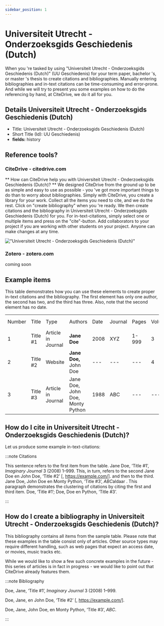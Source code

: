 ```yaml
---
sidebar_position: 1
---
```


# Universiteit Utrecht - Onderzoeksgids Geschiedenis (Dutch)

When you 're tasked by using "Universiteit Utrecht - Onderzoeksgids Geschiedenis (Dutch)" (UU Geschiedenis) for your term paper, bachelor 's, or master 's thesis to create citations and bibliographies.
Manually entering bibliographies and in-text citations can be time-consuming and error-prone. And while we will try to present you some examples on how to do the referencing by hand, at CiteDrive, we do it all for you.

## Details  Universiteit Utrecht - Onderzoeksgids Geschiedenis (Dutch)
* Title: Universiteit Utrecht - Onderzoeksgids Geschiedenis (Dutch)
* Short Title (Id): UU Geschiedenis)
* **fields:** history

## Reference tools?
### CiteDrive - citedrive.com
** How can CiteDrive help you with Universiteit Utrecht - Onderzoeksgids Geschiedenis (Dutch)? **
We designed CiteDrive from the ground up to be as simple and easy to use as possible - you 've got more important things to do than to worry about bibliographies. Simply with CiteDrive, you create a library for your work. Collect all the items you need to cite, and we do the rest. Click on "create bibliography" when you 're ready. We then create citations and the bibliography in Universiteit Utrecht - Onderzoeksgids Geschiedenis (Dutch) for you. For in-text-citations, simply select one or multiple items and press on the "cite"-button. Add collaborators to your project if you are working with other students on your project. Anyone can make changes at any time.


!["Universiteit Utrecht - Onderzoeksgids Geschiedenis (Dutch)"](images/universiteit-utrecht--onderzoeksgids-geschiedenis-dutch.svg "Choose Universiteit Utrecht - Onderzoeksgids Geschiedenis (Dutch) in the CiteDrive App")

### Zotero - zotero.com

coming soon

## Example items

This table demonstrates how you can use these elements to create proper in-text citations and the bibliography. The first element has only one author, the second has two, and the third has three. Also, note that the second element has no date.


<table>
  <tr>
   <td>Number
   </td>
   <td>Title
   </td>
   <td>Type
   </td>
   <td>Authors
   </td>
   <td>Date
   </td>
   <td>Journal
   </td>
   <td>Pages
   </td>
   <td>Volume
   </td>
   <td>Issue
   </td>
   <td>Access Date
   </td>
  </tr>
  <tr>
   <td>1
   </td>
   <td>Title #1
   </td>
   <td>Article in Journal
   </td>
   <td><strong>Jane Doe</strong>
   </td>
   <td>2008
   </td>
   <td>XYZ
   </td>
   <td>1-999
   </td>
   <td>3
   </td>
   <td>2
   </td>
   <td>--
   </td>
  </tr>
  <tr>
   <td>
2
   </td>
   <td>Title #2
   </td>
   <td>Website
   </td>
   <td><strong>Jane Doe, </strong>John Doe
   </td>
   <td>---
   </td>
   <td>---
   </td>
   <td>---
   </td>
   <td>4
   </td>
   <td>---
   </td>
   <td>2020-05-01
   </td>
  </tr>
  <tr>
   <td>3
   </td>
   <td>Title #3
   </td>
   <td>Article in Journal
   </td>
   <td>Jane Doe, John Doe, Monty Python
   </td>
   <td>1988
   </td>
   <td>ABC
   </td>
   <td>---
   </td>
   <td>---
   </td>
   <td>16
   </td>
   <td>---
   </td>
  </tr>
</table>



## How do I cite in  Universiteit Utrecht - Onderzoeksgids Geschiedenis (Dutch)?

Let us produce some example in-text-citations:

:::note Citations


This sentence refers to the first item from the table. Jane Doe, ‘Title #1’, <i>Imaginary Journal</i> 3 (2008) 1–999. This, in turn, refers to the second Jane Doe en John  Doe, ‘Title #2’ [, https://example.com/].
and then to the third.  Jane Doe, John Doe en Monty Python, ‘Title #3’, <i>ABC</i>aldaar .
This paragraph demonstrates the clustering of citations by citing the first and third item. Doe, ‘Title #1’; Doe, Doe en Python, ‘Title #3’.

:::

## How do I create a bibliography in Universiteit Utrecht - Onderzoeksgids Geschiedenis (Dutch)?

This bibliography contains all items from the sample table. Please note that these examples in the table consist only of articles. Other source types may require different handling, such as web pages that expect an access date, or movies, music tracks etc.

While we would like to show a few such concrete examples in the future - this series of articles is in fact in progress - we would like to point out that CiteDrive already features them.

:::note Bibliography

Doe, Jane, ‘Title #1’, <i>Imaginary Journal</i> 3 (2008) 1–999.

Doe, Jane, en John  Doe, ‘Title #2’ [, https://example.com/].

Doe, Jane, John Doe, en Monty Python, ‘Title #3’, <i>ABC</i>.



:::


        